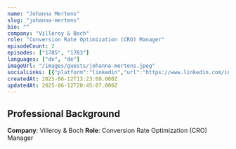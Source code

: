 ```yaml
---
name: "Johanna Mertens"
slug: "johanna-mertens"
bio: ""
company: "Villeroy & Boch"
role: "Conversion Rate Optimization (CRO) Manager"
episodeCount: 2
episodes: ["1785", "1783"]
languages: ["de", "de"]
imageUrl: "/images/guests/johanna-mertens.jpeg"
socialLinks: [{"platform":"linkedin","url":"https://www.linkedin.com/in/johanna-mertens-7a0522154/"}]
createdAt: 2025-06-12T13:23:08.000Z
updatedAt: 2025-06-12T20:45:07.000Z
---
```


## Professional Background

**Company**: Villeroy & Boch
**Role**: Conversion Rate Optimization (CRO) Manager
